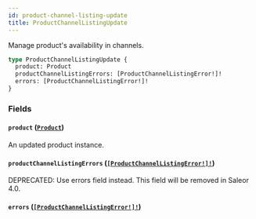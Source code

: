 ```yaml
---
id: product-channel-listing-update
title: ProductChannelListingUpdate
---
```


Manage product's availability in channels.

```graphql
type ProductChannelListingUpdate {
  product: Product
  productChannelListingErrors: [ProductChannelListingError!]!
  errors: [ProductChannelListingError!]!
}
```

### Fields

#### `product` ([`Product`](../../../developer/api-reference/objects/product))

An updated product instance.

#### `productChannelListingErrors` ([`[ProductChannelListingError!]!`](../../../developer/api-reference/objects/product-channel-listing-error))

<span class="badge badge--warning">DEPRECATED: Use errors field instead. This field will be removed in Saleor 4.0.</span>

#### `errors` ([`[ProductChannelListingError!]!`](../../../developer/api-reference/objects/product-channel-listing-error))

